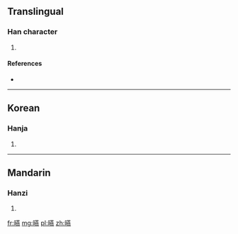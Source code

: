 ==Translingual==

===Han character===
{{Han char|rn=72|rad=日|as=16|sn=20|four=6403<sub>1</sub>|canj=日廿中火 (ATLF)}}

# {{defn|Han|sort=日16}}

====References====
* {{Han ref|kx=0501.300|dkj=14250|dj=0872.030|hdz=21541.100|uh=66E3|ud=26339|bh=F451|bd=62545}}

----

==Korean==

===Hanja===
{{ko-hanja|hangeul=연|eumhun=|rv=yeon|mr=yŏn|y=yen}}

# {{defn|lang=ko|sort=日16}}

----

==Mandarin==

===Hanzi===
{{cmn-hanzi|pin=[[yàn]] ([[yan4]])|wg=yen<sup>4</sup>}}

# {{defn|lang=cmn|sort=日16}}

[[fr:曣]]
[[mg:曣]]
[[pl:曣]]
[[zh:曣]]